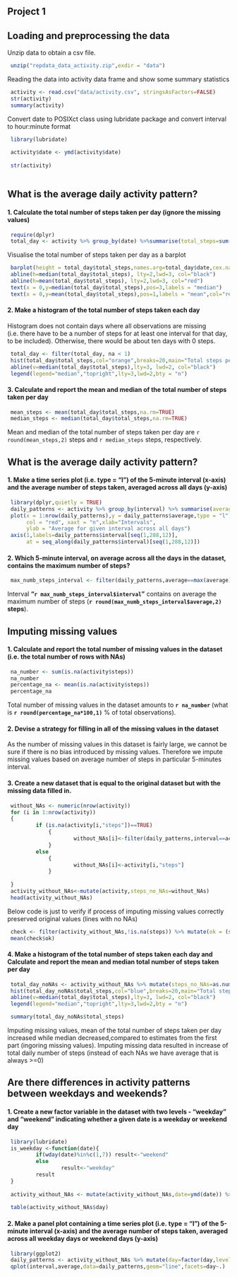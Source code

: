 ## Project 1

## Loading and preprocessing the data
 Unzip data to obtain a csv file.

```r
 unzip("repdata_data_activity.zip",exdir = "data")
```
 Reading the data into activity data frame and show some summary statistics
```r
 activity <- read.csv("data/activity.csv", stringsAsFactors=FALSE)
 str(activity)
 summary(activity)
```
 
 Convert date to POSIXct class using lubridate package and convert interval to hour:minute format
```r
 library(lubridate)
 
 activity$date <- ymd(activity$date)
 
 str(activity)
 
```
 
 
## What is the average daily activity pattern?
#### 1. Calculate the total number of steps taken per day (ignore the missing values)
```r
 require(dplyr)
 total_day <- activity %>% group_by(date) %>%summarise(total_steps=sum(steps,na.rm=TRUE),na=mean(is.na(steps))) %>% print
```
 Visualise the total number of steps taken per day as a barplot

```r
 barplot(height = total_day$total_steps,names.arg=total_day$date,cex.names=0.68,las=3,col="orange")
 abline(h=median(total_day$total_steps), lty=2,lwd=3, col="black")
 abline(h=mean(total_day$total_steps), lty=2,lwd=3, col="red")
 text(x = 0,y=median(total_day$total_steps),pos=3,labels = "median")
 text(x = 0,y=mean(total_day$total_steps),pos=1,labels = "mean",col="red")
```
 
####  2. Make a histogram of the total number of steps taken each day
 
 Histogram does not contain days where all observations are missing (i.e. there have to be a number of steps for at least one interval for that day, to be included). Otherwise, there would be about ten days with 0 steps.  
```r
 total_day <- filter(total_day, na < 1)
 hist(total_day$total_steps,col="orange",breaks=20,main="Total steps per day",xlab="Steps per day")
 abline(v=median(total_day$total_steps),lty=3, lwd=2, col="black")
 legend(legend="median","topright",lty=3,lwd=2,bty = "n")
```
 
#### 3. Calculate and report the mean and median of the total number of steps taken per day
 
```r
 mean_steps <- mean(total_day$total_steps,na.rm=TRUE)
 median_steps <- median(total_day$total_steps,na.rm=TRUE)
```
 Mean and median of the total number of steps taken per day are `r round(mean_steps,2)` steps and `r median_steps` steps, respectively.
 
## What is the average daily activity pattern?
 
#### 1. Make a time series plot (i.e. type = "l") of the 5-minute interval (x-axis) and the average number of steps taken, averaged across all days (y-axis)  
 
```r
 library(dplyr,quietly = TRUE)
 daily_patterns <- activity %>% group_by(interval) %>% summarise(average=mean(steps,na.rm=TRUE))
 plot(x = 1:nrow(daily_patterns),y = daily_patterns$average,type = "l",
      col = "red", xaxt = "n",xlab="Intervals", 
      ylab = "Average for given interval across all days")
 axis(1,labels=daily_patterns$interval[seq(1,288,12)],
      at = seq_along(daily_patterns$interval)[seq(1,288,12)])
```
 
#### 2. Which 5-minute interval, on average across all the days in the dataset, contains the maximum number of steps?
```r
 max_numb_steps_interval <- filter(daily_patterns,average==max(average))
```
 
 Interval **"`r max_numb_steps_interval$interval`"** contains on average the maximum number of steps (**`r round(max_numb_steps_interval$average,2)` steps**).
 
## Imputing missing values
 
#### 1. Calculate and report the total number of missing values in the dataset (i.e. the total number of rows with NAs)
 
```r
 na_number <- sum(is.na(activity$steps))
 na_number
 percentage_na <- mean(is.na(activity$steps))
 percentage_na
```
 Total number of missing values in the dataset amounts to **`r na_number` ** (what is **`r round(percentage_na*100,1)`** % of total observations).
 
#### 2. Devise a strategy for filling in all of the missing values in the dataset
 
 As the number of missing values in this dataset is fairly large, we cannot be sure if there is no bias introduced by missing values. Therefore we impute missing values based on average number of steps in particular 5-minutes interval. 
 
#### 3. Create a new dataset that is equal to the original dataset but with the missing data filled in.
```r
 without_NAs <- numeric(nrow(activity))
 for (i in 1:nrow(activity))
 {
         if (is.na(activity[i,"steps"])==TRUE)
             {
                     without_NAs[i]<-filter(daily_patterns,interval==activity[i,"interval"]) %>% select(average)
             } 
         else
             {
                     without_NAs[i]<-activity[i,"steps"]
             }
                     
 }
 activity_without_NAs<-mutate(activity,steps_no_NAs=without_NAs)
 head(activity_without_NAs)
```
 
Below code is just to verify if process of imputing missing values correctly preserved original values (lines with no NAs)   
```r
 check <- filter(activity_without_NAs,!is.na(steps)) %>% mutate(ok = (steps==steps_no_NAs))
 mean(check$ok)

```
 
#### 4. Make a histogram of the total number of steps taken each day and Calculate and report the mean and median total number of steps taken per day
 
```r
 total_day_noNAs <- activity_without_NAs %>% mutate(steps_no_NAs=as.numeric(steps_no_NAs)) %>% group_by(date) %>% summarise(total_steps=sum(steps_no_NAs))
 hist(total_day_noNAs$total_steps,col="blue",breaks=20,main="Total steps per day",xlab="Steps per day")
 abline(v=median(total_day$total_steps),lty=3, lwd=2, col="black")
 legend(legend="median","topright",lty=3,lwd=2,bty = "n")
 ```
 
```r
 
 summary(total_day_noNAs$total_steps)
```
 
 Imputing missing values, mean of the total number of steps taken per day  increased while median decreased,compared to estimates from the first part (ingoring missing values). Imputing missing data resulted in increase of total daily number of steps (instead of each NAs we have average that is always >=0)
 
## Are there differences in activity patterns between weekdays and weekends?
 
#### 1. Create a new factor variable in the dataset with two levels - "weekday" and "weekend" indicating whether a given date is a weekday or weekend day
 
```r
 library(lubridate)
 is_weekday <-function(date){
         if(wday(date)%in%c(1,7)) result<-"weekend"
         else
                 result<-"weekday"
         result
 }
 
 activity_without_NAs <- mutate(activity_without_NAs,date=ymd(date)) %>% mutate(day=sapply(date,is_weekday))
 
 table(activity_without_NAs$day)
```
 
#### 2. Make a panel plot containing a time series plot (i.e. type = "l") of the 5-minute interval (x-axis) and the average number of steps taken, averaged across all weekday days or weekend days (y-axis)
 
 
```r
 library(ggplot2)
 daily_patterns <- activity_without_NAs %>% mutate(day=factor(day,levels=c("weekend","weekday")),steps_no_NAs=as.numeric(steps_no_NAs)) %>% group_by(interval,day) %>% summarise(average=mean(steps_no_NAs))
 qplot(interval,average,data=daily_patterns,geom="line",facets=day~.)
```